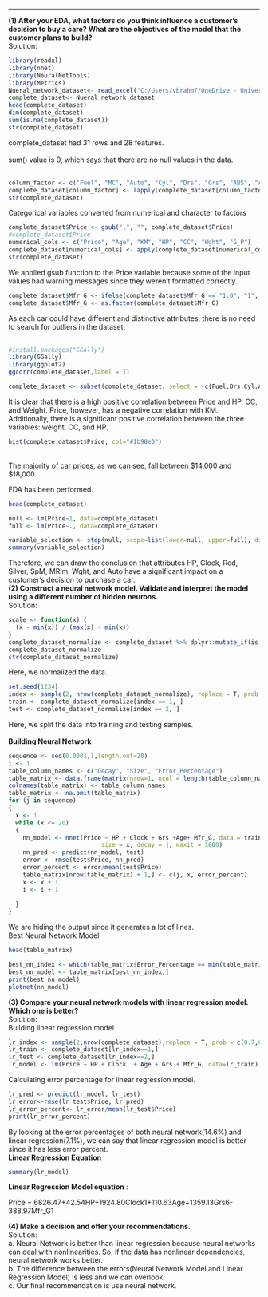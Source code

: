 ---

| **(1) After your EDA, what factors do you think influence a customer’s decision to buy a care? What are the objectives of the model that the customer plans to build?**

| Solution:
```{r, warning=FALSE}
library(readxl)
library(nnet)
library(NeuralNetTools)
library(Metrics)
Nueral_network_dataset<- read_excel("C:/Users/vbrahm7/OneDrive - University of Illinois Chicago/Documents/DM_Assignment_4/Nueral_network_Dataset.xlsx")
complete_dataset<- Nueral_network_dataset
head(complete_dataset)
dim(complete_dataset) 
sum(is.na(complete_dataset)) 
str(complete_dataset)
```
| complete_dataset had 31 rows and 28 features.
| 
| sum() value is 0, which says that there are no null values in the data.
| 
| 

```{r, warning=FALSE}
column_factor <- c("Fuel", "MC", "Auto", "Cyl", "Drs", "Grs", "ABS", "Abag_1", "Abag_2", "AC", "Comp", "CD", "Clock", "Pw", "PStr", "Radio", "SpM", "M_Rim", "Tow_Bar")
complete_dataset[column_factor] <- lapply(complete_dataset[column_factor], factor)
str(complete_dataset)
```
| Categorical variables converted from numerical and character to factors

```{r, warning=FALSE}
complete_dataset$Price <- gsub(",", "", complete_dataset$Price)
#complete_dataset$Price
numerical_cols <- c("Price", "Age", "KM", "HP", "CC", "Wght", "G_P")
complete_dataset[numerical_cols] <- apply(complete_dataset[numerical_cols], 2,  as.numeric)
str(complete_dataset)
```
| We applied gsub function to the Price variable because some of the input values had warning messages since they weren't formatted correctly.
```{r, warning=FALSE}

complete_dataset$Mfr_G <- ifelse(complete_dataset$Mfr_G == "1.0", "1", complete_dataset$Mfr_G)
complete_dataset$Mfr_G <- as.factor(complete_dataset$Mfr_G)
```
| As each car could have different and distinctive attributes, there is no need to search for outliers in the dataset.
| 
| 
```{r, warning=FALSE}
#install.packages("GGally")
library(GGally)
library(ggplot2)
ggcorr(complete_dataset,label = T)

complete_dataset <- subset(complete_dataset, select = -c(Fuel,Drs,Cyl,ABS, Abag_1, PStr,Colour))
```
| It is clear that there is a high positive correlation between Price and HP, CC, and Weight. Price, however, has a negative correlation with KM. Additionally, there is a significant positive correlation between the three variables: weight, CC, and HP.
```{r, warning=FALSE}
hist(complete_dataset$Price, col="#1b98e0")
```
| 
| The majority of car prices, as we can see, fall between $14,000 and $18,000.
EDA has been performed.

```{r, warning=FALSE}
head(complete_dataset)

null <- lm(Price~1, data=complete_dataset)
full <- lm(Price~., data=complete_dataset)

variable_selection <- step(null, scope=list(lower=null, upper=full), direction="forward")
summary(variable_selection)
```
| Therefore, we can draw the conclusion that attributes HP, Clock, Red, Silver, SpM, MRim, Wght, and Auto have a significant impact on a customer's decision to purchase a car.


| **(2) Construct a neural network model. Validate and interpret the model using a different number of hidden neurons.**
| Solution:
```{r, warning=FALSE}
scale <- function(x) {
  (x - min(x)) / (max(x) - min(x))
}
complete_dataset_normalize <- complete_dataset %>% dplyr::mutate_if(is.numeric, scale)
complete_dataset_normalize
str(complete_dataset_normalize)
```
| Here, we normalized the data.
```{r, warning=FALSE}
set.seed(1234)
index <- sample(2, nrow(complete_dataset_normalize), replace = T, prob = c(0.6, 0.4))
train <- complete_dataset_normalize[index == 1, ]
test <- complete_dataset_normalize[index == 2, ]
```
| Here, we split the data into training and testing samples.
| 
| **Building Neural Network**
```{r, results='hide', warning=FALSE}
sequence <- seq(0.0001,1,length.out=20)
i <- 1
table_column_names <- c("Decay", "Size", "Error_Percentage")
table_matrix <- data.frame(matrix(nrow=1, ncol = length(table_column_names)))
colnames(table_matrix) <- table_column_names
table_matrix <- na.omit(table_matrix)
for (j in sequence)
{
  x <- 1
  while (x <= 20) 
  {
    nn_model <- nnet(Price ~ HP + Clock + Grs +Age+ Mfr_G, data = train, linout = TRUE, 
                          size = x, decay = j, maxit = 1000)
    nn_pred <- predict(nn_model, test)
    error <- rmse(test$Price, nn_pred)
    error_percent <- error/mean(test$Price)
    table_matrix[nrow(table_matrix) + 1,] <- c(j, x, error_percent)
    x <- x + 1
    i <- i + 1
    
  }
}
```
| We are hiding the output since it generates a lot of lines.

| Best Neural Network Model
```{r}
head(table_matrix)

best_nn_index <- which(table_matrix$Error_Percentage == min(table_matrix$Error_Percentage))
best_nn_model <- table_matrix[best_nn_index,]
print(best_nn_model)
plotnet(nn_model)
```

| **(3) Compare your neural network models with linear regression model. Which one is better?**
| Solution:

| Building linear regression model
```{r, warning=FALSE}
lr_index <- sample(2,nrow(complete_dataset),replace = T, prob = c(0.7,0.3))
lr_train <- complete_dataset[lr_index==1,]
lr_test <- complete_dataset[lr_index==2,]
lr_model <- lm(Price ~ HP + Clock  + Age + Grs + Mfr_G, data=lr_train)
```

| Calculating error percentage for linear regression model.
```{r, warning=FALSE}
lr_pred <- predict(lr_model, lr_test)
lr_error<-rmse(lr_test$Price, lr_pred)
lr_error_percent<- lr_error/mean(lr_test$Price)
print(lr_error_percent)
```
| By looking at the error percentages of both neural network(14.6%) and linear regression(7.1%), we can say that linear regression model is better since it has less error percent.

| **Linear Regression Equation**
```{r, warning=FALSE}
summary(lr_model)
```
| **Linear Regression Model equation** : 
Price = 6826.47+42.54HP+1924.80Clock1+110.63Age+1359.13Grs6-388.97Mfr_G1


| **(4) Make a decision and offer your recommendations.**

| Solution:

| a. Neural Network is better than linear regression because neural networks can deal with nonlinearities. So, if the data has nonlinear dependencies, neural network works better.
| b. The difference between the errors(Neural Network Model and Linear Regression Model) is less and we can overlook.
| c. Our final recommendation is use neural network.

